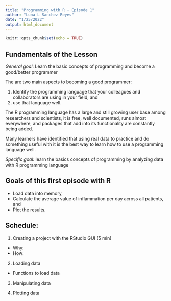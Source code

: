 ```yaml
---
title: "Programming with R - Episode 1"
author: "Luna L Sanchez Reyes"
date: "1/25/2022"
output: html_document
---
```


```r
knitr::opts_chunk$set(echo = TRUE)
```


## Fundamentals of the Lesson

*General goal*: Learn the basic concepts of programming and become a good/better programmer

The are two main aspects to becoming a good programmer: 

1) Identify the programming language that your colleagues and collaborators are using in your field, and 
2) use that language well.


The R programming language has a large and still growing user base among researchers and scientists, it is free, well documented, runs almost everywhere, and packages that add into its functionality are constantly being added.

Many learners have identified that using real data to practice and do something useful with it is the best way to learn how to use a programming language well.

*Specific goal*: learn the basics concepts of programming by analyzing data with R programming language







## Goals of this first episode with R

* Load data into memory,
* Calculate the average value of inflammation per day across all patients, and
* Plot the results.

## Schedule:


1. Creating a project with the RStudio GUI (5 min)
  - Why: 
  - How: 

2. Loading data
  - Functions to load data

3. Manipulating data


4. Plotting data
